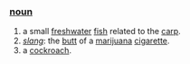 ===[[noun]]===
#a small [[freshwater]] [[fish]] related to the [[carp]].
#''[[slang]]'': the [[butt]] of a [[marijuana]] [[cigarette]].
#a [[cockroach]].